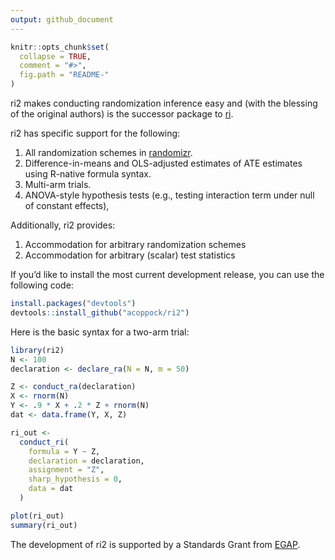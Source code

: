 ```yaml
---
output: github_document
---
```


<!-- README.md is generated from README.Rmd. Please edit that file -->

```r
knitr::opts_chunk$set(
  collapse = TRUE,
  comment = "#>",
  fig.path = "README-"
)
```


ri2 makes conducting randomization inference easy and (with the blessing of the original authors) is the successor package to [ri](https://cran.r-project.org/web/packages/ri/index.html).

ri2 has specific support for the following:

1. All randomization schemes in [randomizr](http://randomizr.declaredesign.org).
2. Difference-in-means and OLS-adjusted estimates of ATE estimates using R-native formula syntax.
3. Multi-arm trials.
4. ANOVA-style hypothesis tests (e.g., testing interaction term under null of constant effects),

Additionally, ri2 provides:

1. Accommodation for arbitrary randomization schemes
2. Accommodation for arbitrary (scalar) test statistics

If you'd like to install the most current development release, you can use the following code:


```r
install.packages("devtools")
devtools::install_github("acoppock/ri2")
```

Here is the basic syntax for a two-arm trial:

```r
library(ri2)
N <- 100
declaration <- declare_ra(N = N, m = 50)

Z <- conduct_ra(declaration)
X <- rnorm(N)
Y <- .9 * X + .2 * Z + rnorm(N)
dat <- data.frame(Y, X, Z)

ri_out <-
  conduct_ri(
    formula = Y ~ Z,
    declaration = declaration,
    assignment = "Z",
    sharp_hypothesis = 0,
    data = dat
  )

plot(ri_out)
summary(ri_out)
```

The development of ri2 is supported by a Standards Grant from [EGAP](http://egap.org).
